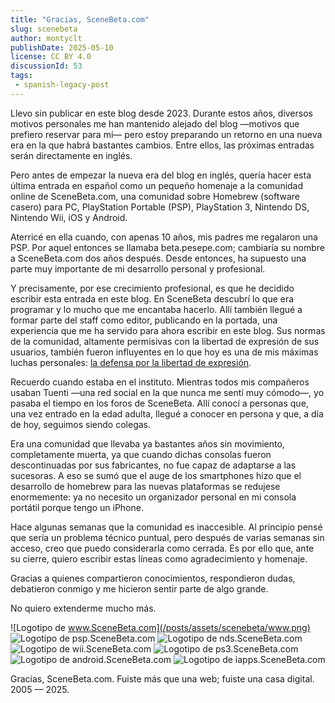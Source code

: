 ```yaml
---
title: "Gracias, SceneBeta.com"
slug: scenebeta
author: montyclt
publishDate: 2025-05-10
license: CC BY 4.0
discussionId: 53
tags:
 - spanish-legacy-post
---
```


Llevo sin publicar en este blog desde 2023. Durante estos años, diversos motivos
personales me han mantenido alejado del blog —motivos que prefiero reservar para
mí— pero estoy preparando un retorno en una nueva era en la que habrá bastantes
cambios. Entre ellos, las próximas entradas serán directamente en inglés.

Pero antes de empezar la nueva era del blog en inglés, quería hacer esta última
entrada en español como un pequeño homenaje a la comunidad online de
SceneBeta.com, una comunidad sobre Homebrew (software casero) para PC,
PlayStation Portable (PSP), PlayStation 3, Nintendo DS, Nintendo Wii, iOS y
Android.

Aterricé en ella cuando, con apenas 10 años, mis padres me regalaron una PSP.
Por aquel entonces se llamaba beta.pesepe.com; cambiaría su nombre a
SceneBeta.com dos años después. Desde entonces, ha supuesto una parte muy
importante de mi desarrollo personal y profesional.

Y precisamente, por ese crecimiento profesional, es que he decidido escribir
esta entrada en este blog. En SceneBeta descubrí lo que era programar y lo mucho
que me encantaba hacerlo. Allí también llegué a formar parte del staff como
editor, publicando en la portada, una experiencia que me ha servido para ahora
escribir en este blog. Sus normas de la comunidad, altamente permisivas con la
libertad de expresión de sus usuarios, también fueron influyentes en lo que hoy
es una de mis máximas luchas personales: [la defensa por la libertad de
expresión](https://x.com/Montyclt/status/1749797440402972967).

Recuerdo cuando estaba en el instituto. Mientras todos mis compañeros usaban
Tuenti —una red social en la que nunca me sentí muy cómodo—, yo pasaba el tiempo
en los foros de SceneBeta. Allí conocí a personas que, una vez entrado en la
edad adulta, llegué a conocer en persona y que, a día de hoy, seguimos siendo
colegas.

Era una comunidad que llevaba ya bastantes años sin movimiento, completamente
muerta, ya que cuando dichas consolas fueron descontinuadas por sus fabricantes,
no fue capaz de adaptarse a las sucesoras. A eso se sumó que el auge de los
smartphones hizo que el desarrollo de homebrew para las nuevas plataformas se
redujese enormemente: ya no necesito un organizador personal en mi consola
portátil porque tengo un iPhone.

Hace algunas semanas que la comunidad es inaccesible. Al principio pensé que
sería un problema técnico puntual, pero después de varias semanas sin acceso,
creo que puedo considerarla como cerrada. Es por ello que, ante su cierre,
quiero escribir estas líneas como agradecimiento y homenaje.

Gracias a quienes compartieron conocimientos, respondieron dudas, debatieron
conmigo y me hicieron sentir parte de algo grande.

No quiero extenderme mucho más.

![Logotipo de www.SceneBeta.com](/posts/assets/scenebeta/www.png)
![Logotipo de psp.SceneBeta.com](/posts/assets/scenebeta/psp.png)
![Logotipo de nds.SceneBeta.com](/posts/assets/scenebeta/nds.png)
![Logotipo de wii.SceneBeta.com](/posts/assets/scenebeta/wii.png)
![Logotipo de ps3.SceneBeta.com](/posts/assets/scenebeta/ps3.png)
![Logotipo de android.SceneBeta.com](/posts/assets/scenebeta/android.png)
![Logotipo de iapps.SceneBeta.com](/posts/assets/scenebeta/iapps.png)

Gracias, SceneBeta.com. Fuiste más que una web; fuiste una casa digital.
2005 — 2025.